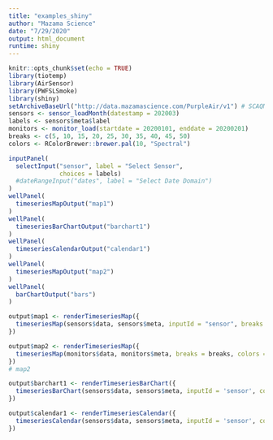 ```yaml
---
title: "examples_shiny"
author: "Mazama Science"
date: "7/29/2020"
output: html_document
runtime: shiny
---
```


```r
knitr::opts_chunk$set(echo = TRUE)
library(tiotemp)
library(AirSensor)
library(PWFSLSmoke)
library(shiny)
setArchiveBaseUrl("http://data.mazamascience.com/PurpleAir/v1") # SCAQMD sensors
sensors <- sensor_loadMonth(datestamp = 202003)
labels <- sensors$meta$label
monitors <- monitor_load(startdate = 20200101, enddate = 20200201)
breaks <- c(5, 10, 15, 20, 25, 30, 35, 40, 45, 50)
colors <- RColorBrewer::brewer.pal(10, "Spectral")
```


```r
inputPanel(
  selectInput("sensor", label = "Select Sensor",
              choices = labels)
  #dateRangeInput("dates", label = "Select Date Domain")
)
wellPanel(
  timeseriesMapOutput("map1")
)
wellPanel(
  timeseriesBarChartOutput("barchart1")
)
wellPanel(
  timeseriesCalendarOutput("calendar1")
)
wellPanel(
  timeseriesMapOutput("map2")
)
wellPanel(
  barChartOutput("bars")
)
```

```r
output$map1 <- renderTimeseriesMap({
  timeseriesMap(sensors$data, sensors$meta, inputId = "sensor", breaks = breaks, colors = colors, selected = 'SCAH_05')
})
```


```r
output$map2 <- renderTimeseriesMap({
  timeseriesMap(monitors$data, monitors$meta, breaks = breaks, colors = colors)
})
# map2
```



```r
output$barchart1 <- renderTimeseriesBarChart({
  timeseriesBarChart(sensors$data, sensors$meta, inputId = 'sensor', colors = colors, breaks = breaks, ylab = "\u03bcg / m\u00b3")
})

```

```r
output$calendar1 <- renderTimeseriesCalendar({
  timeseriesCalendar(sensors$data, sensors$meta, inputId = 'sensor', colors = colors, breaks = breaks)
})
```


